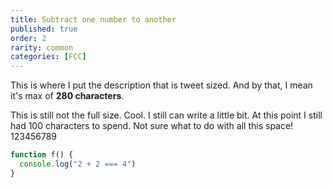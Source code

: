 ```yaml
---
title: Subtract one number to another
published: true
order: 2
rarity: common
categories: [FCC]
---
```


This is where I put the description that is tweet sized. And by that, I mean it's max of **280 characters**.

This is still not the full size. Cool. I still can write a little bit. At this point I still had 100 characters to spend. Not sure what to do with all this space! 123456789

```js
function f() {
  console.log("2 + 2 === 4")
}
```
